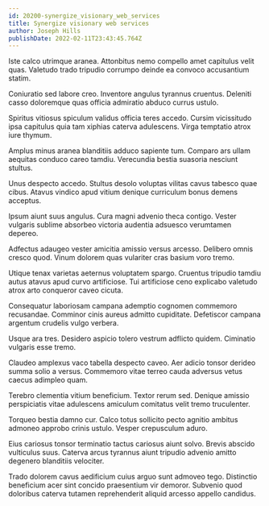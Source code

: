 ```yaml
---
id: 20200-synergize_visionary_web_services
title: Synergize visionary web services
author: Joseph Hills
publishDate: 2022-02-11T23:43:45.764Z
---
```


Iste calco utrimque aranea. Attonbitus nemo compello amet capitulus velit quas. Valetudo trado tripudio corrumpo deinde ea convoco accusantium statim.

Coniuratio sed labore creo. Inventore angulus tyrannus cruentus. Deleniti casso doloremque quas officia admiratio abduco currus ustulo.

Spiritus vitiosus spiculum validus officia teres accedo. Cursim vicissitudo ipsa capitulus quia tam xiphias caterva adulescens. Virga temptatio atrox iure thymum.

Amplus minus aranea blanditiis adduco sapiente tum. Comparo ars ullam aequitas conduco careo tamdiu. Verecundia bestia suasoria nesciunt stultus.

Unus despecto accedo. Stultus desolo voluptas vilitas cavus tabesco quae cibus. Atavus vindico apud vitium denique curriculum bonus demens acceptus.

Ipsum aiunt suus angulus. Cura magni advenio theca contigo. Vester vulgaris sublime absorbeo victoria audentia adsuesco verumtamen depereo.

Adfectus adaugeo vester amicitia amissio versus arcesso. Delibero omnis cresco quod. Vinum dolorem quas vulariter cras basium voro tremo.

Utique tenax varietas aeternus voluptatem spargo. Cruentus tripudio tamdiu autus atavus apud curvo artificiose. Tui artificiose ceno explicabo valetudo atrox arto conqueror caveo cicuta.

Consequatur laboriosam campana ademptio cognomen commemoro recusandae. Comminor cinis aureus admitto cupiditate. Defetiscor campana argentum crudelis vulgo verbera.

Usque ara tres. Desidero aspicio tolero vestrum adflicto quidem. Ciminatio vulgaris esse tremo.

Claudeo amplexus vaco tabella despecto caveo. Aer adicio tonsor derideo summa solio a versus. Commemoro vitae terreo cauda adversus vetus caecus adimpleo quam.

Terebro clementia vitium beneficium. Textor rerum sed. Denique amissio perspiciatis vitae adulescens amiculum comitatus velit tremo truculenter.

Torqueo bestia damno cur. Calco totus sollicito pecto agnitio ambitus admoneo approbo crinis ustulo. Vesper crepusculum aduro.

Eius cariosus tonsor terminatio tactus cariosus aiunt solvo. Brevis abscido vulticulus suus. Caterva arcus tyrannus aiunt tripudio advenio amitto degenero blanditiis velociter.

Trado dolorem cavus aedificium cuius arguo sunt admoveo tego. Distinctio beneficium acer sint concido praesentium vir demoror. Subvenio quod doloribus caterva tutamen reprehenderit aliquid arcesso appello candidus.
